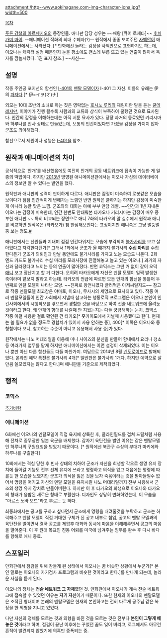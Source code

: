 attachment:/http--www.aokihagane.com-img-character-iona.jpg?width=500

[[목차]]

[[푸른 강철의 아르페지오]]의 등장인물. 애니판 담당 성우는 ~~패왕 [큐어 로제타]~~ [[후치가미 마이]].
--애니메이션 작화의 최대 수혜자(?)-- 원작에서 종종 보여주던 [[사백안]]이 애니메이션에서는 사라졌다. [* 만화에선 놀라는 감정을 사백안으로 표현하기도 하는데, 이오나는 캐릭터 설정 때문인지 눈을 평소에도 괜스레 부릅 뜨고 있는 연출이 많아서 독자를 깜놀시켰다. 1권 표지 참조.]
~~사신~~

== 설명 ==
작중 주인공 포지션의 함선인 [[I-401]]의 [[멘탈 모델]]이자 I-401 그 자신. 이름의 유래는 伊의 [[파자]]다.[* 伊=イヲ(オ)ナ]

외모는 10대 초반의 소녀로 하는 짓은 영락없는 [[호시노 루리]]의 재림이란 말을 듣는 [[쿨데레]]지만, 이야기가 진행 될수록 사람과의 교류와 상식이 부족하여 쿨했던 것으로 묘사된다. 인간의 감정을 이해하는데는 아직 서툰 묘사가 있다. 당장 과거의 동료였던 키리시마와 하루나를 빈사 상태로 만들었는데, 보통의 인간이었다면 가졌을 감정을 가지지 않아 군조도 의아해했다.

함선으로서 제원이나 성능은 [[I-401]]을 참조.

== 원작과 애니메이션의 차이 ==
공식적으로 '안개'를 배신했음에도 여전히 안개의 공동 네트워크에 접속이 가능한 게 일종의 떡밥이다. 하지만 [[2013년]] 방영된 애니메이션판에서는 이오나 자신의 데이터베이스의 정보만 알 수 있다는 발언을 했다.

원작판과 애니판의 성격이 판이하게 다르다. 애니판은 감정이 미숙하여 로봇같은 모습을 보이다가 점점 인간적이게 변해가는 느낌인 반면 원작은 쿨하기는 하지만 감정이 미숙한 게 아니라 능글 맞은 느낌. 군조와의 대화는 아예 부부 만담 레벨. ~~인간과 1년 지내온 이오나는 감정이 미숙한데, 인간 한번도 안태워본 타카오나 키리시마는 감정이 매우 풍부한 애니판.~~ 특히 비교되는 장면으로 애니 7화의 타카오의 말 실수에서 원작과 애니를 비교하면 원작쪽은 (타카오가) 참 한심해보인다는 표정이지만 애니쪽은 그냥 멀뚱멀뚱 보는 정도.[http://alonestar.egloos.com/4841291 #]

애니판에서는 선원들과 지내며 점점 인간다워지는 모습에 부각되어 [[불가사리]]를 보고 살아있다고 자각한다던가[* 그래서 1화에서 군조가 올 때까지 불가사리 '''수십 마리'''를 수집한다든가 군조가 의뢰인과 만날 동안에도 불가사리를 가지고 노는 모습도 나온다. 2화 엔드 카드도 불가사리 수십 마리를 모래사장에 진열해놓고 놀고 있는 이오나.] 과거의 자신과 달라졌다고 느끼는 등의 연출이 많아졌다. 반면 코믹스는 그딴 거 없이 같이 오덕 [[애니]] 보고 장난치고 할 거 다한다. 오히려 타카오에게 자신은 멘탈 모델이 일찍 발생한 축이라며 얕보지 말라고 하는데. 타카오의 언급에 따르면 모든 안개의 함선을 통틀어 두번째로 멘탈 모델이 나타난 모양. ~~진짜로 왕언니였다 글러먹은 아저씨일지도~~ 참고로 작중 멘탈모델 최고참은 야마토, 이오나, 무사시의 세명으로 묘사되고 있다. 작중 여러 멘탈모델들이 인간 사회에서 지낼때 참고하는 행동로직 프로그램은 이오나 본인이 인간사회에서의 시행착오를 겪으면서 경험한 것을 바탕으로 하여 전술 네트워크에 올려둔 것이라고 한다. 왜 안개의 함대를 나갈때 안 지웠는지는 다들 궁금해하는 눈치. 코믹스 작중 이걸 사용한 걸로 확인된 건 타카오[* 홋카이도에서 지낼때 사용했다고 한다. 현재는 쓸 필요가 없을 정도로 경험치가 있어서 사용 안하는 중], 400[* 이쪽은 이오나와 동형함이다 보니, 참고하는 수준이 아니고 유용해서 사용 중]가 있다.

원작에서는 나노 머테리얼을 이용해 미니 사이즈의 분신을 만들어 함내에서 요리나 청소 등 여러가지 업무를 맡게 하지만 애니메이션에서는 이런 설정이 삭제되었다. 이는 이오나 뿐만 아닌 다른 함선들도 다들 마찬가지. 여담으로 2014년 8월 [[넨도로이드]]로 발매되었다. 온라인 예약 특전은 불가사리 4개[* 일반판은 불가사리 1개다. 하지만 예약으로 살만큼 쓸모있지는 않다고 한다.]며 애니판을 기준으로 제작되었다.

== 행적 ==
=== 코믹스 ===
[[추가바람]]

=== 애니메이션 ===
6화에선 이오나의 멘탈모델이 직접 육지에 상륙한 후, 클라인필드를 겹쳐 드릴처럼 사용해 전차로 중무장한 일본 육군을 배제했다. 갑자기 육탄전을 벌인 이유는 같은 멘탈모델인 하루나의 구원요청을 받았기 때문이다. [* 원작에선 북관구 수상의 부대가 마키에와 하루나를 구출한다]

10화에서는 격침 당한 후 빈사 상태의 치하야 군조가 자신을 희생할 각오로 생명 유지 장치에 들어갈 기능도 전부 선체 유지에 쓰라고 명령하고 의식을 잃고 처음에는 명령에 따를듯 한 모습을 보였지만 군조가 의식을 잃은 것을 보자 죽음이라는 것을 받아들일수 없어서 명령을 어기고 자신의 멘탈 모델을 유지시킬 나노 머테리얼까지 전부 사용해서 군조의 생명 유지 장치로 만들어버린다. 하지만 이 후 타카오의 희생으로 이오나와 타카오의 형태가 융합된 새로운 형태로 부활한다. 디자인도 상당히 변화하였는데, 이 모습을 "아르스 노바 모드"라고 부르는 듯 하다.  

최종화에서는 공고를 구하고 싶다면서 군조에게 명령을 내려줄것을 부탁하고 군조는 허락해주고 멘탈 모델이 직접 거대한 구체가 된 공고 내부로 침입, 공고의 멘탈 모델과의 육탄전을 벌이면서 결국 공고를 제압후 대화와 동시에 마음을 이해해주면서 공고의 마음을 열어준다. 이 후 원래 목표인 진동 어뢰를 미국에 넘겨주는 임무를 완수 후 다시 바다를 항해로 애니 종료. 

== 스포일러 ==
만화판에서 점검을 위해 잠들게 된 상태에서 이오나는 꿈 비슷한 상황에서 누군가[* 본인 말로는 이오나의 자기검사 프로그램과 비슷한 것이라고 한다.]를 만나게 되는데, 놀라운 사실을 듣게 된다.

이오나의 정체는 '''전술 네트워크 그 자체'''였던 것. 만화판에서 이오나가 계속 전술 네트워크에 접속할 수 있었던 이유는 '''자기 자신'''이기 때문이다. 또한 현재의 이오나의 멘탈모델은 조작된 형태이며 본래의 멘탈모델은 현재의 본인하고는 전혀 다르게 공주님 같은 복장을 한 외형을 지니고 있었다.

다만 자신의 정체를 모르는 것과 외형을 바뀐 것을 모르는 것은 전부다 '''본인이 그렇게 해 놓은 것'''이라고 하며, 점검이 끝난 이후에는 꾸었던 꿈도 잊어 버리고, 로그에서도 아무런 흔적이 발견되지 않았기에 의혹만 증폭되는 중.
